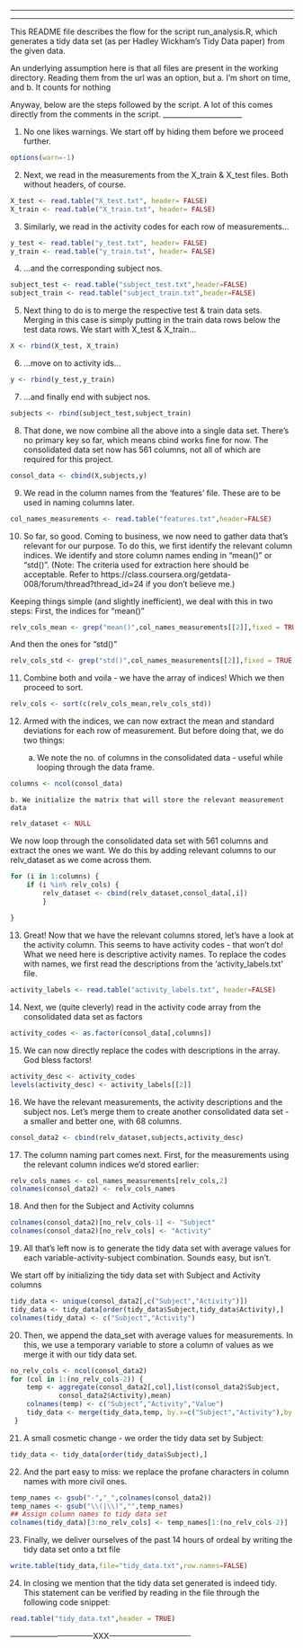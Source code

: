 ------------------------------------------------------------------
_____________________
This README file describes the flow for the script run_analysis.R, which generates a tidy data set (as per Hadley Wickham's Tidy Data paper) from the given data.

An underlying assumption here is that all files are present in the working directory. Reading them from the url was an option, but 
a. I'm short on time, and 
b. It counts for nothing

Anyway, below are the steps followed by the script. A lot of this comes directly from the comments in the script.
______________________

1. No one likes warnings. We start off by hiding them before we proceed further.

```r
options(warn=-1)
```

2. Next, we read in the measurements from the X_train & X_test files. Both without headers, of course.

```r
X_test <- read.table("X_test.txt", header= FALSE)
X_train <- read.table("X_train.txt", header= FALSE)
```

3. Similarly, we read in the activity codes for each row of measurements...

```r
y_test <- read.table("y_test.txt", header= FALSE)
y_train <- read.table("y_train.txt", header= FALSE) 
```


4. ...and the corresponding subject nos.

```r
subject_test <- read.table("subject_test.txt",header=FALSE)
subject_train <- read.table("subject_train.txt",header=FALSE)
```

5. Next thing to do is to merge the respective test & train data sets. Merging in this case is simply putting in the train data rows below the test data rows. We start with X_test & X_train...

```r
X <- rbind(X_test, X_train)
```

6. ...move on to activity ids...

```r
y <- rbind(y_test,y_train)
```

7. ...and finally end with subject nos. 

```r
subjects <- rbind(subject_test,subject_train)
```

8. That done, we now combine all the above into a single data set. There's no primary key so far, which means cbind works fine for now. The consolidated data set now has 561 columns, not all of which are required for this project.

```r
consol_data <- cbind(X,subjects,y)
```


9. We read in the column names from the 'features' file. These are to be used in naming columns later.

```r
col_names_measurements <- read.table("features.txt",header=FALSE)
```

10. So far, so good. Coming to business, we now need to gather data that's relevant for our purpose. To do this, we first identify the relevant column indices.
We identify and store column names ending in "mean()" or "std()".
(Note: The criteria used for extraction here should be acceptable. Refer to https://class.coursera.org/getdata-008/forum/thread?thread_id=24 if you don't believe me.)

Keeping things simple (and slightly inefficient), we deal with this in two steps:
First, the indices for "mean()"

```r
relv_cols_mean <- grep("mean()",col_names_measurements[[2]],fixed = TRUE)
```

And then the ones for "std()"

```r
relv_cols_std <- grep("std()",col_names_measurements[[2]],fixed = TRUE)
```

11. Combine both and voila - we have the array of indices!
Which we then proceed to sort.

```r
relv_cols <- sort(c(relv_cols_mean,relv_cols_std))
```


12. Armed with the indices, we can now extract the mean and standard deviations for each row of measurement. 
But before doing that, we do two things:

    a. We note the no. of columns in the consolidated data -                 useful while looping through the data frame.

```r
columns <- ncol(consol_data)
```

    b. We initialize the matrix that will store the relevant measurement data

```r
relv_dataset <- NULL
```

We now loop through the consolidated data set with 561 columns and extract the ones we want. We do this by adding relevant columns to our relv_dataset as we come across them.

```r
for (i in 1:columns) {
    if (i %in% relv_cols) {
        relv_dataset <- cbind(relv_dataset,consol_data[,i])
        } 
        
}
```


13. Great! Now that we have the relevant columns stored, let's have a look at the activity column. This seems to have activity codes - that won't do! What we need here is descriptive activity names.
To replace the codes with names, we first read the descriptions from the 'activity_labels.txt' file.

```r
activity_labels <- read.table("activity_labels.txt", header=FALSE)
```

14. Next, we (quite cleverly) read in the activity code array from the consolidated data set as factors

```r
activity_codes <- as.factor(consol_data[,columns])
```

15. We can now directly replace the codes with descriptions in the array. God bless factors!

```r
activity_desc <- activity_codes
levels(activity_desc) <- activity_labels[[2]]
```

16. We have the relevant measurements, the activity descriptions and the subject nos. Let's merge them to create another consolidated data set - a smaller and better one, with 68 columns.

```r
consol_data2 <- cbind(relv_dataset,subjects,activity_desc)
```

17. The column naming part comes next. First, for the measurements using the relevant column indices we'd stored earlier:

```r
relv_cols_names <- col_names_measurements[relv_cols,2]
colnames(consol_data2) <- relv_cols_names
```

18. And then for the Subject and Activity columns

```r
colnames(consol_data2)[no_relv_cols-1] <- "Subject"
colnames(consol_data2)[no_relv_cols] <- "Activity"
```

19. All that's left now is to generate the tidy data set with average values for each variable-activity-subject combination. Sounds easy, but isn't.

We start off by initializing the tidy data set with Subject and Activity columns 

```r
tidy_data <- unique(consol_data2[,c("Subject","Activity")])
tidy_data <- tidy_data[order(tidy_data$Subject,tidy_data$Activity),]
colnames(tidy_data) <- c("Subject","Activity")
```

20. Then, we append the data_set with average values for measurements. In this, we use a temporary variable to store a column of values as we merge it with our tidy data set. 

```r
no_relv_cols <- ncol(consol_data2)
for (col in 1:(no_relv_cols-2)) {
    temp <- aggregate(consol_data2[,col],list(consol_data2$Subject,
            consol_data2$Activity),mean)
    colnames(temp) <- c("Subject","Activity","Value")
    tidy_data <- merge(tidy_data,temp, by.x=c("Subject","Activity"),by.y=c("Subject","Activity"))
 }
```


21. A small cosmetic change - we order the tidy data set by Subject:

```r
tidy_data <- tidy_data[order(tidy_data$Subject),]
```


22. And the part easy to miss: we replace the profane characters in column names with more civil ones.

```r
temp_names <- gsub("-","_",colnames(consol_data2))
temp_names <- gsub("\\(|\\)","",temp_names)
## Assign column names to tidy data set
colnames(tidy_data)[3:no_relv_cols] <- temp_names[1:(no_relv_cols-2)]
```


23. Finally, we deliver ourselves of the past 14 hours of ordeal by writing the tidy data set onto a txt file

```r
write.table(tidy_data,file="tidy_data.txt",row.names=FALSE)
```

24. In closing we mention that the tidy data set generated is indeed tidy. This statement can be verified by reading in the file through the following code snippet:

```r
read.table("tidy_data.txt",header = TRUE)
```

--------------------------------XXX-------------------------------